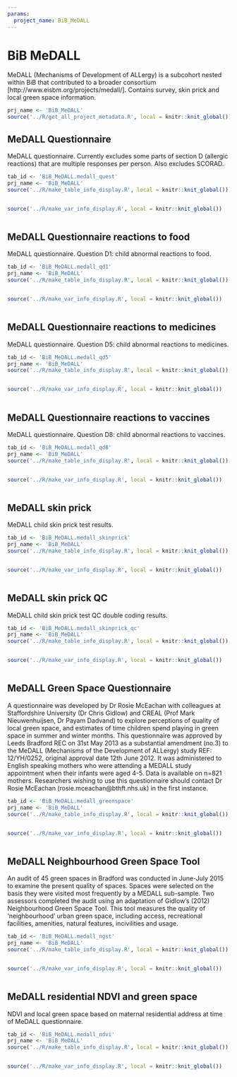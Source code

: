 ```yaml
---
params:
  project_name: BiB_MeDALL
---
```






# BiB MeDALL


MeDALL (Mechanisms of Development of ALLergy) is a subcohort nested within BiB that contributed to a broader consortium [http://www.eisbm.org/projects/medall/]. Contains survey, skin prick and local green space information.



```r
prj_name <- 'BiB_MeDALL'
source('../R/get_all_project_metadata.R', local = knitr::knit_global())
```





## MeDALL Questionnaire {#BiB_MeDALL.medall_quest}


MeDALL questionnaire. Currently excludes some parts of section D (allergic reactions) that are multiple responses per person. Also excludes SCORAD.



```r
tab_id <- 'BiB_MeDALL.medall_quest'
prj_name <- 'BiB_MeDALL'
source('../R/make_table_info_display.R', local = knitr::knit_global())
```



```r

```



```r
source('../R/make_var_info_display.R', local = knitr::knit_global())
```



```r

```





## MeDALL Questionnaire reactions to food {#BiB_MeDALL.medall_qd1}


MeDALL questionnaire. Question D1: child abnormal reactions to food.



```r
tab_id <- 'BiB_MeDALL.medall_qd1'
prj_name <- 'BiB_MeDALL'
source('../R/make_table_info_display.R', local = knitr::knit_global())
```



```r

```



```r
source('../R/make_var_info_display.R', local = knitr::knit_global())
```



```r

```





## MeDALL Questionnaire reactions to medicines {#BiB_MeDALL.medall_qd5}


MeDALL questionnaire. Question D5: child abnormal reactions to medicines.



```r
tab_id <- 'BiB_MeDALL.medall_qd5'
prj_name <- 'BiB_MeDALL'
source('../R/make_table_info_display.R', local = knitr::knit_global())
```



```r

```



```r
source('../R/make_var_info_display.R', local = knitr::knit_global())
```



```r

```





## MeDALL Questionnaire reactions to vaccines {#BiB_MeDALL.medall_qd8}


MeDALL questionnaire. Question D8: child abnormal reactions to vaccines.



```r
tab_id <- 'BiB_MeDALL.medall_qd8'
prj_name <- 'BiB_MeDALL'
source('../R/make_table_info_display.R', local = knitr::knit_global())
```



```r

```



```r
source('../R/make_var_info_display.R', local = knitr::knit_global())
```



```r

```





## MeDALL skin prick {#BiB_MeDALL.medall_skinprick}


MeDALL child skin prick test results.



```r
tab_id <- 'BiB_MeDALL.medall_skinprick'
prj_name <- 'BiB_MeDALL'
source('../R/make_table_info_display.R', local = knitr::knit_global())
```



```r

```



```r
source('../R/make_var_info_display.R', local = knitr::knit_global())
```



```r

```





## MeDALL skin prick QC {#BiB_MeDALL.medall_skinprick_qc}


MeDALL child skin prick test QC double coding results.



```r
tab_id <- 'BiB_MeDALL.medall_skinprick_qc'
prj_name <- 'BiB_MeDALL'
source('../R/make_table_info_display.R', local = knitr::knit_global())
```



```r

```



```r
source('../R/make_var_info_display.R', local = knitr::knit_global())
```



```r

```





## MeDALL Green Space Questionnaire {#BiB_MeDALL.medall_greenspace}


A questionnaire was developed by Dr Rosie McEachan with colleagues at Staffordshire University (Dr Chris Gidlow) and CREAL (Prof Mark Nieuwenhuijsen, Dr Payam Dadvand) to explore perceptions of quality of local green space, and estimates of time children spend playing in green space in summer and winter months. This questionnaire was approved by Leeds Bradford REC on 31st May 2013 as a substantial amendment (no.3) to the MeDALL (Mechanisms of the Development of ALLergy) study REF: 12/YH/0252, original approval date 12th June 2012. It was administered to English speaking mothers who were attending a MEDALL study appointment when their infants were aged 4-5. Data is available on n=821 mothers. Researchers wishing to use this questionnaire should contact Dr Rosie McEachan (rosie.mceachan@bthft.nhs.uk) in the first instance.



```r
tab_id <- 'BiB_MeDALL.medall_greenspace'
prj_name <- 'BiB_MeDALL'
source('../R/make_table_info_display.R', local = knitr::knit_global())
```



```r

```



```r
source('../R/make_var_info_display.R', local = knitr::knit_global())
```



```r

```





## MeDALL Neighbourhood Green Space Tool {#BiB_MeDALL.medall_ngst}


An audit of 45 green spaces in Bradford was conducted in June-July 2015 to examine the present quality of spaces. Spaces were selected on the basis they were visited most frequently by a MEDALL sub-sample. Two assessors completed the audit using an adaptation of Gidlow's (2012) Neighbourhood Green Space Tool. This tool measures the quality of 'neighbourhood' urban green space, including access, recreational facilities, amenities, natural features, incivilities and usage.



```r
tab_id <- 'BiB_MeDALL.medall_ngst'
prj_name <- 'BiB_MeDALL'
source('../R/make_table_info_display.R', local = knitr::knit_global())
```



```r

```



```r
source('../R/make_var_info_display.R', local = knitr::knit_global())
```



```r

```





## MeDALL residential NDVI and green space {#BiB_MeDALL.medall_ndvi}


NDVI and local green space based on maternal residential address at time of MeDALL questionnaire.



```r
tab_id <- 'BiB_MeDALL.medall_ndvi'
prj_name <- 'BiB_MeDALL'
source('../R/make_table_info_display.R', local = knitr::knit_global())
```



```r

```



```r
source('../R/make_var_info_display.R', local = knitr::knit_global())
```



```r

```



